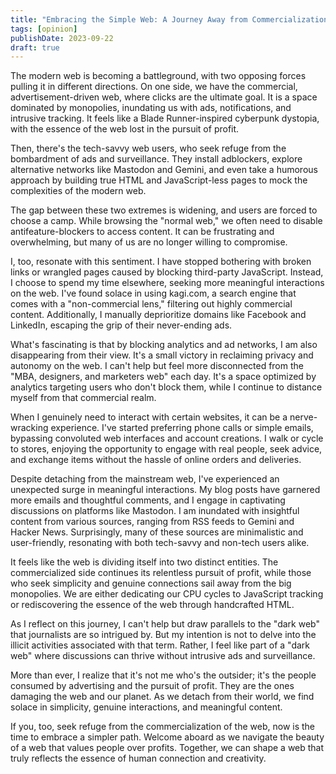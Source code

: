 ```yaml
---
title: "Embracing the Simple Web: A Journey Away from Commercialization"
tags: [opinion]
publishDate: 2023-09-22
draft: true
---
```


The modern web is becoming a battleground, with two opposing forces pulling it in different directions. On one side, we have the commercial, advertisement-driven web, where clicks are the ultimate goal. It is a space dominated by monopolies, inundating us with ads, notifications, and intrusive tracking. It feels like a Blade Runner-inspired cyberpunk dystopia, with the essence of the web lost in the pursuit of profit.

Then, there's the tech-savvy web users, who seek refuge from the bombardment of ads and surveillance. They install adblockers, explore alternative networks like Mastodon and Gemini, and even take a humorous approach by building true HTML and JavaScript-less pages to mock the complexities of the modern web.

The gap between these two extremes is widening, and users are forced to choose a camp. While browsing the "normal web," we often need to disable antifeature-blockers to access content. It can be frustrating and overwhelming, but many of us are no longer willing to compromise.

I, too, resonate with this sentiment. I have stopped bothering with broken links or wrangled pages caused by blocking third-party JavaScript. Instead, I choose to spend my time elsewhere, seeking more meaningful interactions on the web. I've found solace in using kagi.com, a search engine that comes with a "non-commercial lens," filtering out highly commercial content. Additionally, I manually deprioritize domains like Facebook and LinkedIn, escaping the grip of their never-ending ads.

What's fascinating is that by blocking analytics and ad networks, I am also disappearing from their view. It's a small victory in reclaiming privacy and autonomy on the web. I can't help but feel more disconnected from the "MBA, designers, and marketers web" each day. It's a space optimized by analytics targeting users who don't block them, while I continue to distance myself from that commercial realm.

When I genuinely need to interact with certain websites, it can be a nerve-wracking experience. I've started preferring phone calls or simple emails, bypassing convoluted web interfaces and account creations. I walk or cycle to stores, enjoying the opportunity to engage with real people, seek advice, and exchange items without the hassle of online orders and deliveries.

Despite detaching from the mainstream web, I've experienced an unexpected surge in meaningful interactions. My blog posts have garnered more emails and thoughtful comments, and I engage in captivating discussions on platforms like Mastodon. I am inundated with insightful content from various sources, ranging from RSS feeds to Gemini and Hacker News. Surprisingly, many of these sources are minimalistic and user-friendly, resonating with both tech-savvy and non-tech users alike.

It feels like the web is dividing itself into two distinct entities. The commercialized side continues its relentless pursuit of profit, while those who seek simplicity and genuine connections sail away from the big monopolies. We are either dedicating our CPU cycles to JavaScript tracking or rediscovering the essence of the web through handcrafted HTML.

As I reflect on this journey, I can't help but draw parallels to the "dark web" that journalists are so intrigued by. But my intention is not to delve into the illicit activities associated with that term. Rather, I feel like part of a "dark web" where discussions can thrive without intrusive ads and surveillance.

More than ever, I realize that it's not me who's the outsider; it's the people consumed by advertising and the pursuit of profit. They are the ones damaging the web and our planet. As we detach from their world, we find solace in simplicity, genuine interactions, and meaningful content.

If you, too, seek refuge from the commercialization of the web, now is the time to embrace a simpler path. Welcome aboard as we navigate the beauty of a web that values people over profits. Together, we can shape a web that truly reflects the essence of human connection and creativity.
